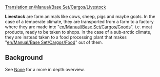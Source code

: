 [[Translation:en/Manual/Base Set/Cargos/Livestock]]

{{en/Manual/Base Set/Cargos/Cargo|name=Livestock
|image=en/Manual/Base Set/Cargos/Livestock.png
|produced=[[en/Manual/Base Set/Industries/Farm]]
|accepted=[[en/Manual/Base Set/Industries/Factory]] (template), <br/>[[en/Manual/Base Set/Industries/Food Processing Plant]] (sub-arctic)
}}

'''Livestock''' are farm animals like cows, sheep, pigs and maybe goats. In the case of a temperate climate, they are transported from a farm to a factory where they are made into "[[en/Manual/Base Set/Cargos/Goods]]", i.e. meat products, ready to be taken to shops. In the case of a sub-arctic climate, they are instead taken to a food processing plant that makes "[[en/Manual/Base Set/Cargos/Food]]" out of them.

== Background ==
See [https://www.wikipedia.org/wiki/Livestock None] for a more in depth overview.
